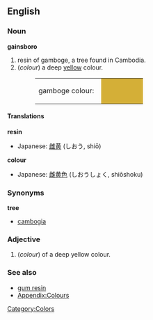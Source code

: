 {{wikipedia}}
==English==

===Noun===
'''gainsboro'''
# resin of gamboge, a tree found in Cambodia.
#(''colour'') a deep [[yellow]] colour.
#:<table><tr><td>gamboge colour: &nbsp;</td><td bgcolor="#D4AF37" width="80">&nbsp; </td></tr></table>

====Translations====
'''resin'''
{{top}}
*Japanese: [[雌黄]] (しおう, shiō)
{{mid}}
{{bottom}}

'''colour'''
{{top}}
*Japanese: [[雌黄色]] (しおうしょく, shiōshoku)
{{mid}}
{{bottom}}

===Synonyms===
'''tree'''
*[[cambogia]]

===Adjective===
#(''colour'') of a deep yellow colour.

===See also===
*[[gum resin]]
*[[Wiktionary_Appendix:Colours|Appendix:Colours]]

[[Category:Colors]]